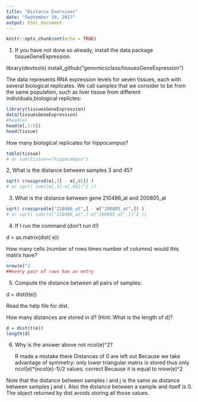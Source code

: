 ```yaml
---
title: "Distance Exercises"
date: "September 19, 2017"
output: html_document
---
```


```r
knitr::opts_chunk$set(echo = TRUE)
```

1. If you have not done so already, install the data package tissueGeneExpression.

  library(devtools)
  install_github("genomicsclass/tissuesGeneExpression")
  

The data represents RNA expression levels for seven tissues, each with several biological replicates. We call samples that we consider to be from the same population, such as liver tissue from different individuals,biological replictes:
```r
library(tissuesGeneExpression)
data(tissuesGeneExpression)
#head(e)
head(e[,1:5])
head(tissue)
```
How many biological replicates for hippocampus?
```r
table(tissue)
# or sum(tissue=="hippocampus")
```
2, What is the distance between samples 3 and 45?
```r
sqrt( crossprod(e[,3] - e[,45]) )
# or sqrt( sum((e[,3]-e[,45])^2 ))
```

3. What is the distance between gene 210486_at and 200805_at

```r
sqrt( crossprod(e["210486_at",] - e["200805_at",]) )
# or sqrt( sum((e["210486_at",]-e["200805_at",])^2 ))
```

4. If I run the command (don't run it!)

d = as.matrix(dist( e))
  

How many cells (number of rows times number of columns) would this matrix have?

```r
nrow(e)^2
##every pair of rows has an entry
```
5. Compute the distance between all pairs of samples:

d = dist(t(e))

Read the help file for dist.

How many distances are stored in d? (Hint: What is the length of d)?

```r
d = dist(t(e))
length(d)
```
6. Why is the answer above not ncol(e)^2?

    R made a mistake there
    Distances of 0 are left out
    Because we take advantage of symmetry: only lower triangular matrix is stored thus only ncol(e)*(ncol(e)-1)/2 values. correct
    Because it is equal to nrow(e)^2

Note that the distance between samples i and j is the same as distance between samples j and i. Also the distance between a sample and itself is 0. The object returned by dist avoids storing all those values.

































